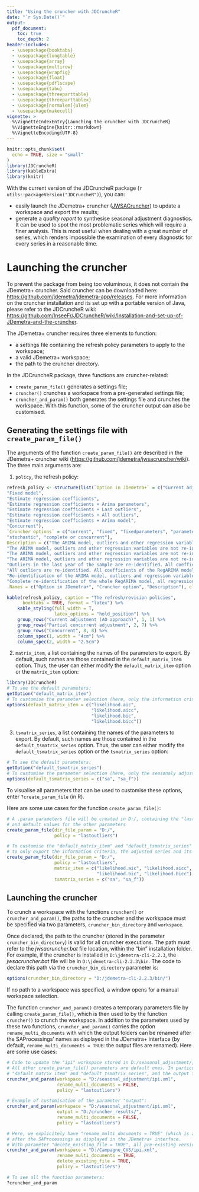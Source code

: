 ```yaml
---
title: "Using the cruncher with JDCruncheR"
date: "`r Sys.Date()`"
output:
  pdf_document:
    toc: true
    toc_depth: 2
header-includes:
  - \usepackage{booktabs}
  - \usepackage{longtable}
  - \usepackage{array}
  - \usepackage{multirow}
  - \usepackage{wrapfig}
  - \usepackage{float}
  - \usepackage{pdflscape}
  - \usepackage{tabu}
  - \usepackage{threeparttable}
  - \usepackage{threeparttablex}
  - \usepackage[normalem]{ulem}
  - \usepackage{makecell}
vignette: >
  %\VignetteIndexEntry{Launching the cruncher with JDCruncheR}
  %\VignetteEngine{knitr::rmarkdown}
  %\VignetteEncoding{UTF-8}
---
```


```r
knitr::opts_chunk$set(
  echo = TRUE, size = "small"
)
library(JDCruncheR)
library(kableExtra)
library(knitr)
```


With the current version of the JDCruncheR package (`r utils::packageVersion("JDCruncheR")`), you can:

- easily launch the JDemetra+ cruncher ([JWSACruncher](https://github.com/jdemetra/jwsacruncher/releases)) to update a workspace and export the results;  
- generate a *quality report* to synthesise seasonal adjustment diagnostics. It can be used to spot the most problematic series which will require a finer analysis. This is most useful when dealing with a great number of series, which renders impossible the examination of every diagnostic for every series in a reasonable time. 

# Launching the cruncher

To prevent the package from being too voluminous, it does not contain the JDemetra+ cruncher. Said cruncher can be downloaded here: <https://github.com/jdemetra/jdemetra-app/releases>. For more information on the cruncher installation and its set up with a portable version of Java, please refer to the JDCruncheR wiki: <https://github.com/InseeFr/JDCruncheR/wiki/Installation-and-set-up-of-JDemetra-and-the-cruncher>.

The JDemetra+ cruncher requires three elements to function:

- a settings file containing the refresh policy parameters to apply to the workspace;  
- a valid JDemetra+ workspace;  
- the path to the cruncher directory.

In the JDCruncheR package, three functions are cruncher-related:  

- `create_param_file()` generates a settings file;  
- `cruncher()` crunches a workspace from a pre-generated settings file;  
- `cruncher_and_param()` both generates the settings file and crunches the workspace. With this function, some of the cruncher output can also be customised.

## Generating the settings file with `create_param_file()`

The arguments of the function `create_param_file()` are described in the JDemetra+ cruncher wiki (<https://github.com/jdemetra/jwsacruncher/wiki>). The three main arguments are:  

1. `policy`, the refresh policy:

```r
refresh_policy <- structure(list(`Option in JDemetra+` = c("Current adjustment (AO approach)",
"Fixed model", 
"Estimate regression coefficients", 
"Estimate regression coefficients + Arima parameters", 
"Estimate regression coefficients + Last outliers", 
"Estimate regression coefficients + All outliers", 
"Estimate regression coefficients + Arima model", 
"Concurrent"), 
`Cruncher options` = c("current", "fixed", "fixedparameters", "parameters (default policy)", "lastoutliers", "outliers", 
"stochastic", "complete or concurrent"), 
Description = c("The ARIMA model, outliers and other regression variables are not re-identified, and the values of all associated coefficients are fixed. All new observations are classified as additive outliers and corresponding coefficients are estimated during the regression phase. The transformation type remains unchanged.",
"The ARIMA model, outliers and other regression variables are not re-identified and the values of all coefficients are fixed. The transformation type remains unchanged.", 
"The ARIMA model, outliers and other regression variables are not re-identified. The coefficients of the ARIMA model are fixed but the regression variables coefficients are re-estimated. The transformation type remains unchanged.", 
"The ARIMA model, outliers and other regression variables are not re-identified. All coefficients of the RegARIMA model are re-estimated, for regression variables and ARIMA parameters. The transformation type remains unchanged.", 
"Outliers in the last year of the sample are re-identified. All coefficients of the RegARIMA model, regression variables and ARIMA parameters, are re-estimated. The transformation type remains unchanged.", 
"All outliers are re-identified. All coefficients of the RegARIMA model, regression variables and ARIMA parameters, are re-estimated. The transformation type remains unchanged.",
"Re-identification of the ARIMA model, outliers and regression variables, except the calendar variables. The transformation type remains unchanged.", 
"Complete re-identification of the whole RegARIMA model, all regression variables and ARIMA model orders.")), 
.Names = c("Option in JDemetra+", "Cruncher option", "Description"), class = "data.frame", row.names = c(NA, -7L))

kable(refresh_policy, caption = "The refresh/revision policies",
      booktabs = TRUE, format = "latex") %>% 
    kable_styling(full_width = T,
                  latex_options = "hold_position") %>% 
    group_rows("Current adjustment (AO approach)", 1, 1) %>% 
    group_rows("Partial concurrent adjustment", 2, 7) %>% 
    group_rows("Concurrent", 8, 8) %>% 
    column_spec(1, width = "4cm") %>% 
    column_spec(2, width = "2.5cm")


```

\begin{table}[!h]

\caption{\label{tab:unnamed-chunk-1}The refresh policies}
\centering
\begin{tabu} to \linewidth {>{\raggedright\arraybackslash}p{4cm}>{\raggedright\arraybackslash}p{2.5cm}>{\raggedright}X}
\toprule
Option in JDemetra+ & Cruncher option & Description\\
\midrule
\addlinespace[0.3em]
\hspace{1em}Current adjustment (AO approach) & current & The ARIMA model, outliers and other regression variables are not re-identified, and the values of all associated coefficients are fixed. All new observations are classified as additive outliers and corresponding coefficients are estimated during the regression phase. The transformation type remains unchanged..\\
\multicolumn{3}{l}{\textbf{Partial concurrent adjustment}}\\
\hspace{1em}Fixed model & fixed & The ARIMA model, outliers and other regression variables are not re-identified and the values of all coefficients are fixed. The transformation type remains unchanged.\\
\hspace{1em}Estimate regression coefficients & fixedparameters & The ARIMA model, outliers and other regression variables are not re-identified. The coefficients of the ARIMA model are fixed but the regression variables coefficients are re-estimated. The transformation type remains unchanged.\\
\hspace{1em}Estimate regression coefficients + Arima parameters & parameters (default policy) & The ARIMA model, outliers and other regression variables are not re-identified. All coefficients of the RegARIMA model are re-estimated, for regression variables and ARIMA parameters. The transformation type remains unchanged.\\
\hspace{1em}Estimate regression coefficients + Last outliers & lastoutliers & Outliers in the last year of the sample are re-identified. All coefficients of the RegARIMA model, regression variables and ARIMA parameters, are re-estimated. The transformation type remains unchanged.\\
\hspace{1em}Estimate regression coefficients + all outliers & outliers & All outliers are re-identified. All coefficients of the RegARIMA model, regression variables and ARIMA parameters, are re-estimated. The transformation type remains unchanged.\\
\hspace{1em}Estimate regression coefficients + Arima model & stochastic & Re-identification of the ARIMA model, outliers and regression variables, except the calendar variables. The transformation type remains unchanged.\\
\addlinespace[0.3em]
\multicolumn{3}{l}{\textbf{Concurrent}}\\
\hspace{1em}Concurrent & complete or concurrent & Complete re-identification of the whole RegARIMA model, all regression variables and ARIMA model orders.\\
\bottomrule
\end{tabu}
\end{table}

2. `matrix_item`, a list containing the names of the parameters to export. By default, such names are those contained in the `default_matrix_item` option. Thus, the user can either modify the `default_matrix_item` option or the `matrix_item` option:
```r
library(JDCruncheR)
# To see the default parameters:
getOption("default_matrix_item")
# To customise the parameter selection (here, only the information criteria are exported):
options(default_matrix_item = c("likelihood.aic",
                                "likelihood.aicc",
                                "likelihood.bic",
                                "likelihood.bicc"))
```

3. `tsmatrix_series`, a list containing the names of the parameters to export. By default, such names are those contained in the `default_tsmatrix_series` option. Thus, the user can either modify the `default_tsmatrix_series` option or the  `tsmatrix_series` option:
```r
# To see the default parameters:
getOption("default_tsmatrix_series")
# To customise the parameter selection (here, only the seasonaly adjusted series and its previsions are exported):
options(default_tsmatrix_series = c("sa", "sa_f"))
```

To visualise all parameters that can be used to customise these options, enter `?create_param_file` (in R).


Here are some use cases for the function `create_param_file()`:

```r
# A .param parameters file will be created in D:/, containing the "lastoutliers" refresh policy 
# and default values for the other parameters 
create_param_file(dir_file_param = "D:/",
                  policy = "lastoutliers")

# To customise the "default_matrix_item" and "default_tsmatrix_series" options 
# to only export the information criteria, the adjusted series and its forecast:
create_param_file(dir_file_param = "D:/",
                  policy = "lastoutliers",
                  matrix_item = c("likelihood.aic", "likelihood.aicc",
                                  "likelihood.bic", "likelihood.bicc"),
                  tsmatrix_series = c("sa", "sa_f"))
```



## Launching the cruncher

To crunch a workspace with the functions `cruncher()` or `cruncher_and_param()`, the paths to the cruncher and the workspace must be specified via two parameters, `cruncher_bin_directory` and `workspace`.

Once declared, the path to the cruncher (stored in the parameter `cruncher_bin_directory`) is valid for all cruncher executions. The path must refer to the *jwsacruncher.bat* file location, within the "bin" installation folder. For example, if the cruncher is installed in `D:\jdemetra-cli-2.2.3`, the *jwsacruncher.bat* file will be in `D:\jdemetra-cli-2.2.3\bin`. The code to declare this path via the `cruncher_bin_directory` parameter is:

```r
options(cruncher_bin_directory = "D:/jdemetra-cli-2.2.3/bin/")
```

If no path to a workspace was specified, a window opens for a manual workspace selection.

The function `cruncher_and_param()` creates a temporary parameters file by calling `create_param_file()`, which is then used to by the function `cruncher()` to crunch the workspace. In addition to the parameters used by these two functions, `cruncher_and_param()` carries the option `rename_multi_documents` with which the output folders can be renamed after the SAProcessings' names as displayed in the JDemetra+ interface (by default, `rename_multi_documents = TRUE`: the output files are renamed). Here are some use cases:

```r
# Code to update the "ipi" workspace stored in D:/seasonal_adjustment/, with the refresh policy "lastoutliers".
# All other create_param_file() parameters are default ones. In particular, the exported parameters are the default 
# "default_matrix_item" and "default_tsmatrix_series", and the output folder is D:/seasonal_adjustment/Output/.
cruncher_and_param(workspace = "D:/seasonal_adjustment/ipi.xml",
                   rename_multi_documents = FALSE,
                   policy = "lastoutliers")

# Example of customisation of the parameter "output":
cruncher_and_param(workspace = "D:/seasonal_adjustment/ipi.xml",
                   output = "D:/cruncher_results/",
                   rename_multi_documents = FALSE,
                   policy = "lastoutliers")

# Here, we explicitely have "rename_multi_documents = TRUE" (which is also the default value) to rename the ouput folders 
# after the SAProcessings as displayed in the JDemetra+ interface. 
# With parameter "delete_existing_file = TRUE", all pre-existing versions of such folders are deleted before the export.
cruncher_and_param(workspace = "D:/Campagne_CVS/ipi.xml",
                   rename_multi_documents = TRUE,
                   delete_existing_file = TRUE,
                   policy = "lastoutliers")

# To see all the function parameters:
?cruncher_and_param
```


